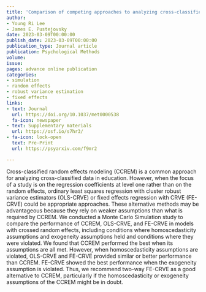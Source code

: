 ```yaml
---
title: 'Comparison of competing approaches to analyzing cross-classified data: Random effects models, ordinary least squares, or fixed effects with cluster robust standard errors'
author:
- Young Ri Lee
- James E. Pustejovsky
date: 2023-03-09T00:00:00
publish_date: 2023-03-09T00:00:00
publication_type: Journal article
publication: Psychological Methods 
volume: 
issue: 
pages: advance online publication
categories:
- simulation
- random effects
- robust variance estimation
- fixed effects
links:
- text: Journal
  url: https://doi.org/10.1037/met0000538
  fa-icon: newspaper
- text: Supplementary materials
  url: https://osf.io/s7hr3/
- fa-icon: lock-open
  text: Pre-Print
  url: https://psyarxiv.com/f9mr2

---
```



Cross-classified random effects modeling (CCREM) is a common approach for analyzing cross-classified data in education. However, when the focus of a study is on the regression coefficients at level one rather than on the random effects, ordinary least squares regression with cluster robust variance estimators (OLS-CRVE) or fixed effects regression with CRVE (FE-CRVE) could be appropriate approaches. These alternative methods may be advantageous because they rely on weaker assumptions than what is required by CCREM. We conducted a Monte Carlo Simulation study to compare the performance of CCREM, OLS-CRVE, and FE-CRVE in models with crossed random effects, including conditions where homoscedasticity assumptions and exogeneity assumptions held and conditions where they were violated. We found that CCREM performed the best when its assumptions are all met. However, when homoscedasticity assumptions are violated, OLS-CRVE and FE-CRVE provided similar or better performance than CCREM. FE-CRVE showed the best performance when the exogeneity assumption is violated. Thus, we recommend two-way FE-CRVE as a good alternative to CCREM, particularly if the homoscedasticity or exogeneity assumptions of the CCREM might be in doubt.

